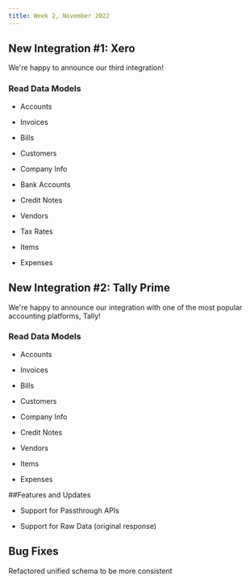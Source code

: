 ```yaml
---
title: Week 2, November 2022
---
```

## New Integration #1: Xero
We're happy to announce our third integration!

### Read Data Models

- Accounts

- Invoices

- Bills

- Customers

- Company Info

- Bank Accounts

- Credit Notes

- Vendors

- Tax Rates

- Items

- Expenses

## New Integration #2: Tally Prime
We're happy to announce our integration with one of the most popular accounting platforms, Tally!

### Read Data Models
- Accounts

- Invoices

- Bills

- Customers

- Company Info

- Credit Notes

- Vendors

- Items

- Expenses

##Features and Updates
- Support for Passthrough APIs

- Support for Raw Data (original response)

## Bug Fixes
Refactored unified schema to be more consistent
